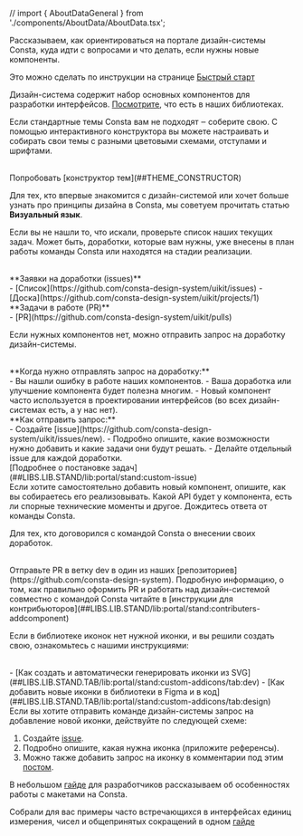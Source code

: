 // import { AboutDataGeneral } from './components/AboutData/AboutData.tsx';

Рассказываем, как ориентироваться на портале дизайн-системы Consta, куда идти с вопросами и что делать, если нужны новые компоненты.

<MdxCollapse label="Как подключить библиотеки Consta">

Это можно сделать по инструкции на странице [Быстрый старт](##LIBS.LIB.STAND/lib:portal/stand:startwork-start)

</MdxCollapse>

<MdxCollapse label="Что нужно для работы и где это найти">

Дизайн-система содержит набор основных компонентов для разработки интерфейсов. [Посмотрите](##LIBS), что есть в наших библиотеках.

</MdxCollapse>

<MdxCollapse label="Как собрать свою тему на портале">

Если стандартные темы Consta вам не подходят ‒ соберите свою. С помощью интерактивного конструктора вы можете настраивать и собирать свои темы с разными цветовыми схемами, отступами и шрифтами.

<br />
Попробовать [конструктор тем](##THEME_CONSTRUCTOR)

</MdxCollapse>

<MdxCollapse label="Какие основы у визуального языка Consta">

Для тех, кто впервые знакомится с дизайн-системой или хочет больше узнать про принципы дизайна в Consta, мы советуем прочитать статью **Визуальный язык**.

</MdxCollapse>

<MdxCollapse label="Как узнать, над чем сейчас работает команда Consta">

Если вы не нашли то, что искали, проверьте список наших текущих задач. Может быть, доработки, которые вам нужны, уже внесены в план работы команды Consta или находятся на стадии реализации.

<br />
**Заявки на доработки (issues)**
<br />
- [Список](https://github.com/consta-design-system/uikit/issues) - [Доска](https://github.com/consta-design-system/uikit/projects/1)
<br />
**Задачи в работе (PR)**
<br />- [PR](https://github.com/consta-design-system/uikit/pulls)

</MdxCollapse>

<MdxCollapse label="Что делать, если не хватает компонентов">

Если нужных компонентов нет, можно отправить запрос на доработку дизайн-системы.

<br />
**Когда нужно отправлять запрос на доработку:**
<br />
- Вы нашли ошибку в работе наших компонентов. - Ваша доработка или улучшение компонента
будет полезна многим. - Новый компонент часто используется в проектировании интерфейсов
(во всех дизайн-системах есть, а у нас нет).
<br />
**Как отправить запрос:**
<br />
- Создайте [issue](https://github.com/consta-design-system/uikit/issues/new). - Подробно
опишите, какие возможности нужно добавить и какие задачи они будут решать. - Делайте
отдельный issue для каждой доработки.
<br />
[Подробнее о постановке задач](##LIBS.LIB.STAND/lib:portal/stand:custom-issue)
<br />
Если хотите самостоятельно добавить новый компонент, опишите, как вы собираетесь
его реализовывать. Какой API будет у компонента, есть ли спорные технические моменты
и другое. Дождитесь ответа от команды Consta.

</MdxCollapse>

<MdxCollapse label="Как добавить свой компонент">

Для тех, кто договорился с командой Consta о внесении своих доработок.

<br />
Отправьте PR в ветку dev в один из наших [репозиториев](https://github.com/consta-design-system).
Подробную информацию, о том, как правильно оформить PR и работать над дизайн-системой
совместно с командой Consta читайте в [инструкции для контрибьюторов](##LIBS.LIB.STAND/lib:portal/stand:contributers-addcomponent)

</MdxCollapse>

<MdxCollapse label="Как заказать или добавить иконки">

Если в библиотеке иконок нет нужной иконки, и вы решили создать свою, ознакомьтесь с нашими инструкциями:

<br />
- [Как создать и автоматически генерировать иконки из SVG](##LIBS.LIB.STAND.TAB/lib:portal/stand:custom-addicons/tab:dev)
- [Как добавить новые иконки в библиотеки в Figma и в код](##LIBS.LIB.STAND.TAB/lib:portal/stand:custom-addicons/tab:design)
<br />
Если вы хотите отправить команде дизайн-системы запрос на добавление новой иконки,
действуйте по следующей схеме:

1. Создайте [issue](https://github.com/consta-design-system/uikit/issues/new).
2. Подробно опишите, какая нужна иконка (приложите референсы).
3. Можно также добавить запрос на иконку в комментарии под этим [постом](https://t.me/consta_ui_releases/499).

</MdxCollapse>

<MdxCollapse label="Как работать с дизайн-макетами">

В небольшом [гайде](##LIBS.LIB.STAND/lib:portal/stand:guidelines-figmadev) для разработчиков рассказываем об особенностях работы с макетами на Consta.

</MdxCollapse>

<MdxCollapse label="Как правильно писать единицы измерения и числа">

Собрали для вас примеры часто встречающихся в интерфейсах единиц измерения, чисел и общепринятых сокращений в одном [гайде](##LIBS.LIB.STAND/lib:portal/stand:guidelines-units)

</MdxCollapse>
